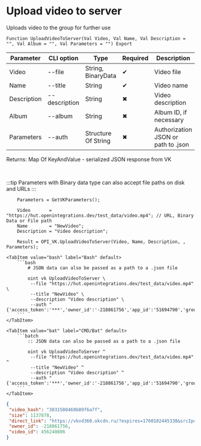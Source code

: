 ﻿---
sidebar_position: 10
description: Upload video to server and other functions to work with VK in the Open Integration Package, a free open-source integration library for 1C:Enterprise 8, OneScript and CLI
keywords: [1C, 1С, 1С:Enterprise, 1С:Enterprise 8.3, API, Integration, Services, Exchange, OneScript, CLI, VK]
---


# Upload video to server
 Uploads video to the group for further use



`Function UploadVideoToServer(Val Video, Val Name, Val Description = "", Val Album = "", Val Parameters = "") Export`

  | Parameter | CLI option | Type | Required | Description |
  |-|-|-|-|-|
  | Video | --file | String, BinaryData | &#x2714; | Video file |
  | Name | --title | String | &#x2714; | Video name |
  | Description | --description | String | &#x2716; | Video description |
  | Album | --album | String | &#x2716; | Album ID, if necessary |
  | Parameters | --auth | Structure Of String | &#x2716; | Authorization JSON or path to .json |

  
  Returns:  Map Of KeyAndValue - serialized JSON response from VK

<br/>

:::tip
Parameters with Binary data type can also accept file paths on disk and URLs
:::
<br/>


```bsl title="1C:Enterprise/OneScript code example"
    Parameters = GetVKParameters();

    Video       = "https://hut.openintegrations.dev/test_data/video.mp4"; // URL, Binary Data or File path
    Name        = "NewVideo";
    Description = "Video description";

    Result = OPI_VK.UploadVideoToServer(Video, Name, Description, , Parameters);
```
 

 <Tabs>
  
    <TabItem value="bash" label="Bash" default>
        ```bash
            # JSON data can also be passed as a path to a .json file
            
            oint vk UploadVideoToServer \
             --file "https://hut.openintegrations.dev/test_data/video.mp4" \
             --title "NewVideo" \
             --description "Video description" \
             --auth "{'access_token':'***','owner_id':'-218861756','app_id':'51694790','group_id':'218861756'}"
        ```
    </TabItem>
  
    <TabItem value="bat" label="CMD/Bat" default>
        ```batch
            :: JSON data can also be passed as a path to a .json file
            
            oint vk UploadVideoToServer ^
             --file "https://hut.openintegrations.dev/test_data/video.mp4" ^
             --title "NewVideo" ^
             --description "Video description" ^
             --auth "{'access_token':'***','owner_id':'-218861756','app_id':'51694790','group_id':'218861756'}"
        ```
    </TabItem>
</Tabs>


```json title="Result"
{
 "video_hash": "3031500469b89f6a7f",
 "size": 1137878,
 "direct_link": "https://vkvd360.okcdn.ru/?expires=1760102445338&srcIp=93.125.42.204&pr=40&srcAg=UNKNOWN&ms=45.136.21.203&type=4&sig=DVheKT176Dw&ct=27&urls=185.226.53.153&clientType=14&appId=512000384397&zs=72&id=8717450611300",
 "owner_id": -218861756,
 "video_id": 456240806
}
```
